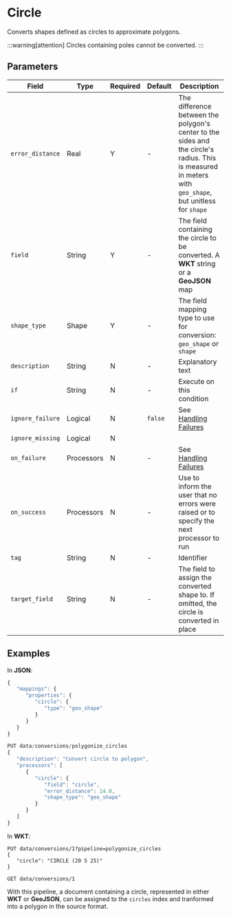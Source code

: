 
# Circle

<Synopsis>
Converts shapes defined as circles to approximate polygons.
</Synopsis>

:::warning[attention]
Circles containing poles cannot be converted.
:::

## Parameters

|Field|Type|Required|Default|Description|
|---|---|---|---|---|
|`error_distance`|Real|Y|-|The difference between the polygon's center to the sides and the circle's radius. This is measured in meters with `geo_shape`, but unitless for `shape`|
|`field`|String|Y|-|The field containing the circle to be converted. A **WKT** string or a **GeoJSON** map|
|`shape_type`|Shape|Y|-|The field mapping type to use for conversion: `geo_shape` or `shape`|
|`description`|String|N|-|Explanatory text|
|`if`|String|N|-|Execute on this condition|
|`ignore_failure`|Logical|N|`false`|See [Handling Failures](../handling-failures.mdx)|
|`ignore_missing`|Logical|N|||
|`on_failure`|Processors|N|-|See [Handling Failures](../handling-failures.mdx)|
|`on_success`|Processors|N|-|Use to inform the user that no errors were raised or to specify the next processor to run|
|`tag`|String|N|-|Identifier|
|`target_field`|String|N|-|The field to assign the converted shape to. If omitted, the circle is converted in place|

## Examples

In **JSON**:

```js
{
   "mappings": {
      "properties": {
         "circle": {
            "type": "geo_shape"
         }
      }
   }
}

PUT data/conversions/polygonize_circles
{
   "description": "Convert circle to polygon",
   "processors": [
      {
         "circle": {
            "field": "circle",
            "error_distance": 14.0,
            "shape_type": "geo_shape"
         }
      }
   ]
}
```

In **WKT**:

```wkt
PUT data/conversions/1?pipeline=polygonize_circles
{
   "circle": "CIRCLE (20 5 25)"
}

GET data/conversions/1
```

With this pipeline, a document containing a circle, represented in either **WKT** or **GeoJSON**, can be assigned to the `circles` index and tranformed into a polygon in the source format.
